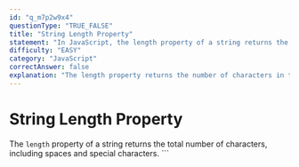 ```yaml
---
id: "q_m7p2w9x4"
questionType: "TRUE_FALSE"
title: "String Length Property"
statement: "In JavaScript, the length property of a string returns the number of words in the string."
difficulty: "EASY"
category: "JavaScript"
correctAnswer: false
explanation: "The length property returns the number of characters in the string, not the number of words."
---
```


# String Length Property

The `length` property of a string returns the total number of characters, including spaces and special characters.
\`\`\`
